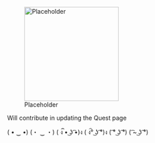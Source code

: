 [[File:Placeholder|thumb|220px]]

Will contribute in updating the Quest page

( • ‿ •)
(・ ‿ ・)
( ง͡͡ • ͜ʖ ͡•)ง
( ง͡° ͜ʖ ͡°)ง
( ͡° ͜ʖ ͡°)
( ͡~ ͜ʖ ͡°)